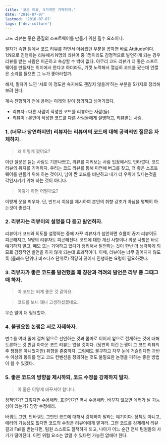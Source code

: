 ```yaml
---
title: '코드 리뷰, 5가지만 기억하자.'
date: '2016-07-07'
lastmod: '2016-07-07'
tags: ['dev-culture']
---
```


코드 리뷰는 좋은 품질의 소프트웨어를 만들기 위한 필수 요소이다.

필자가 속한 팀에서 코드 리뷰를 하면서 아쉬웠던 부분을 꼽자면 바로 Attitude이다. 1:N으로 진행하는 리뷰에서 N명의 리뷰어 중 1명이라도 감정적으로 발언하게 되는 경우 리뷰를 받는 사람은 피곤하고 속상할 수 밖에 없다. 아무리 코드 리뷰가 더 좋은 소프트웨어를 만들자는 취지에서 한다고 하더라도, 기껏 노력해서 열심히 코드를 짰는데 언짢은 소리를 들으면 그 누가 좋아라할까.

해서, 필자가 느낀 &#8216;서로 이 정도만 숙지해도 괜찮지 않을까&#8217;하는 부분을 5가지로 정리해 보려 한다.

계속 진행하기 전에 용어는 아래와 같이 정의하고 넘어가겠다.

- 리뷰자 : 다른 사람이 작성한 코드를 리뷰하는 사람(들).
- 리뷰이 : 본인이 작성한 코드를 다른 사람들에게 설명하고, 리뷰받는 사람.

### 1. (너무나 당연하지만) 리뷰자는 리뷰이의 코드에 대해 공격적인 질문은 자제하자.

> 왜 이렇게 짰어요?

이런 질문은 듣는 사람도 기분나쁘고, 리뷰를 지켜보는 사람 입장에서도 안타깝다. 코드 리뷰의 취지를 기억하자. 우리는 코드 리뷰를 통해 미연에 버그를 찾고, 더 좋은 소프트웨어를 만들기 위해 하는 것이지, 남이 짠 코드를 비난하고 내가 더 우위에 있다는것을 각인시키기 위해 하는 것이 아니다.

> 이렇게 하면 어떨까요?

이렇게 운을 띄우자. 단, 반드시 이유를 제시하여 본인의 취향 강조가 아님을 명백히 하는것이 좋겠다.

### 2. 리뷰자는 리뷰이의 설명을 다 듣고 발언하자.

리뷰이가 코드와 의도를 설명하는 중에 자꾸 리뷰자가 첨언하면 흐름이 끊겨 리뷰이도 피곤해지고, N명의 리뷰자도 피곤해진다. 코드에 대한 개선 사항이나 의문 사항은 바로 얘기하지 말고, 메모 또는 기억하고 있다가 정리해서 발언하는 것이 한번 더 생각하게 되므로 감정적인 발언을 하지 않게 되는데 효과적이다.
이때, 리뷰이는 너무 길어지지 않도록 (클래스 단위나 비즈니스 단위로) 적당히 끊어서 진행하는 요령이 필요하겠다.

### 3. 리뷰자가 좋은 코드를 발견했을 때 칭찬과 격려의 발언은 리뷰 중 그때그때 하자.

> 이 코드는 되게 좋은 것 같아요.

> 코드를 보니 꽤나 고생하셨겠네요..

무슨 말이 더 필요할까.

### 4. 불필요한 논쟁은 서로 자제하자.

변수를 여러 줄에 걸쳐 밑으로 선언하는 것과 콤마로 이어서 옆으로 전개하는 것에 대해 토론하는 것 만큼 아까운 코드 리뷰는 없을 것이다. (당연히 이런 논쟁이 그 코드 리뷰의 주 쟁점은 아니었지만) 취향을 존중하자. 그럼에도 불구하고 자꾸 눈에 거슬린다면 과반수 이상의 동의를 얻고 코드 컨벤션을 정의하는 것도 불필요한 논쟁을 피하는 좋은 방법이 될 수 있겠다.

### 5. 좋은 코드의 방향을 제시하되, 코드 수정을 강제하지 말자.

> 이 줄은 이렇게 바꾸셔야 합니다.

정책인가? 그렇다면 수용해라. 표준인가? 역시 수용해라. 바꾸지 않으면 에러가 날 가능성이 있는가? 당장 수정해라.

바꿔도 그만, 안바꿔도 그만인 코드에 대해서 강제하지 말라는 얘기이다. 정책도 아니고, 에러의 가능성도 없다면 코드의 수정은 리뷰이에게 맡겨라. 그런 코드를 강제해서 리뷰 결과 Fail을 받는다면, 팀원 스스로도 질책하게 되고, 나아가 어느 순간 전체 팀원들의 사기가 떨어진다.
이런 위협 요소는 없앨 수 있다면 가능한 없애야 한다.

